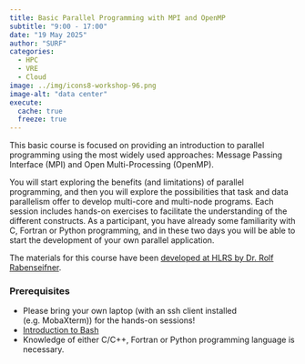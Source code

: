 ```yaml
---
title: Basic Parallel Programming with MPI and OpenMP
subtitle: "9:00 - 17:00"
date: "19 May 2025"
author: "SURF"
categories:
  - HPC
  - VRE
  - Cloud
image: ../img/icons8-workshop-96.png
image-alt: "data center"
execute: 
  cache: true
  freeze: true
---
```


This basic course is focused on providing an introduction to parallel programming using the most widely used approaches: Message Passing Interface (MPI) and Open Multi-Processing (OpenMP).

You will start exploring the benefits (and limitations) of parallel programming, and then you will explore the possibilities that task and data parallelism offer to develop multi-core and multi-node programs. Each session includes hands-on exercises to facilitate the understanding of the different constructs. As a participant, you have already some familiarity with C, Fortran or Python programming, and in these two days you will be able to start the development of your own parallel application.

The materials for this course have been [developed at HLRS by Dr. Rolf Rabenseifner](https://web.archive.org/web/20241105054502/https://www.hlrs.de/training/self-study-materials/mpi-course-material).

### Prerequisites

- Please bring your own laptop (with an ssh client installed (e.g. MobaXterm)) for the hands-on sessions!
- [Introduction to Bash](./day-1.qmd)
- Knowledge of either C/C++, Fortran or Python programming language is necessary.


